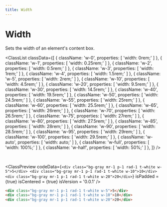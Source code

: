 ```yaml
---
title: Width
---
```



# Width

Sets the width of an element's content box.

<ClassList
  classData={[
    {
      className: 'w-0',
      properties: [
        'width: 0rem;'
      ]
    },
    {
      className: 'w-1',
      properties: [
        'width: 0.25rem;'
      ]
    },
    {
      className: 'w-2',
      properties: [
        'width: 0.5rem;'
      ]
    },
    {
      className: 'w-3',
      properties: [
        'width: 1rem;'
      ]
    },
    {
      className: 'w-4',
      properties: [
        'width: 1.5rem;'
      ]
    },
    {
      className: 'w-5',
      properties: [
        'width: 2rem;'
      ]
    },
    {
      className: 'w-10',
      properties: [
        'width: 4.5rem;'
      ]
    },
    {
      className: 'w-20',
      properties: [
        'width: 9.5rem;'
      ]
    },
    {
      className: 'w-30',
      properties: [
        'width: 14.5rem;'
      ]
    },
    {
      className: 'w-40',
      properties: [
        'width: 19.5rem;'
      ]
    },
    {
      className: 'w-50',
      properties: [
        'width: 24.5rem;'
      ]
    },
    {
      className: 'w-55',
      properties: [
        'width: 25rem;'
      ]
    },
    {
      className: 'w-60',
      properties: [
        'width: 25.5rem;'
      ]
    },
    {
      className: 'w-65',
      properties: [
        'width: 26rem;'
      ]
    },
    {
      className: 'w-70',
      properties: [
        'width: 26.5rem;'
      ]
    },
    {
      className: 'w-75',
      properties: [
        'width: 27rem;'
      ]
    },
    {
      className: 'w-80',
      properties: [
        'width: 27.5rem;'
      ]
    },
    {
      className: 'w-85',
      properties: [
        'width: 28rem;'
      ]
    },
    {
      className: 'w-90',
      properties: [
        'width: 28.5rem;'
      ]
    },
    {
      className: 'w-95',
      properties: [
        'width: 29rem;'
      ]
    },
    {
      className: 'w-100',
      properties: [
        'width: 29.5rem;'
      ]
    },
    {
      className: 'w-auto',
      properties: [
        'width: auto;'
      ]
    },
    {
      className: 'w-full',
      properties: [
        'width: 100%;'
      ]
    },
    {
      className: 'w-half',
      properties: [
        'width: 50%;'
      ]
    },
  ]}
/>

<br />

<ClassPreview
  codeData={`
    <div class="bg-gray mr-1 p-1 rad-1 t-white w-5">5</div>
    <div class="bg-gray mr-1 p-1 rad-1 t-white w-10">10</div>
    <div class="bg-gray mr-1 p-1 rad-1 t-white w-20">20</div>
  `}
  isPadded = {true}
  isCentered = {true}
  isVersion = '0.0.1'
/>

```html
<div class="bg-gray mr-1 p-1 rad-1 t-white w-5">5</div>
<div class="bg-gray mr-1 p-1 rad-1 t-white w-10">10</div>
<div class="bg-gray mr-1 p-1 rad-1 t-white w-20">20</div>
```